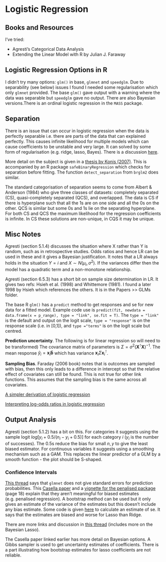 # Logistic Regression

## Books and Resources

I've tried:

+ Agresti's Categorical Data Analysis
+ Extending the Linear Model with R by Julian J. Faraway

## Logistic Regression Options in R

I didn't try many options: `glm()` in base, `glmnet` and `speedglm`. Due to separability (see below) issues I found I needed some regularisation which only `glmnet` provided. The base `glm()` gave output with a warning where the data was separable but `speedglm` gave no output. There are also Bayesian versions.There is an ordinal logistic regression in the `MASS` package.

## Separation

There is an issue that can occur in logistic regression when the data is perfectly separable i.e. there are parts of the data that can explained perfectly. This causes infinite likelihood for multiple models which can cause coefficients to be unstable and very large. It can solved by some form of regularisation (e.g. ridge, lasso, Bayes). There is a discussion [here](https://stats.stackexchange.com/questions/11109/how-to-deal-with-perfect-separation-in-logistic-regression).

More detail on the subject is given in a [thesis by Konis (2007)](https://ora.ox.ac.uk/objects/uuid:8f9ee0d0-d78e-4101-9ab4-f9cbceed2a2a). This is accompanied by an R package `safeBinaryRegression` which checks for separation before fitting. The function `detect_separation` from `brglm2` does similar.

The standard categorisation of separation seems to come from Albert & Anderson (1984) who give three classes of datasets: completely separated (CS), quasi-completely separated (QCS), and overlapped. The data is CS if there is hyperplane such that all the 1s are on one side and all the 0s on the other. QCS is similar but some 0s and 1s lie on the separating hyperplane. For both CS and QCS the maximum likelihood for the regression coefficients is infinite. In CS these solutions are non-unique, in CQS it may be unique.

## Misc Notes

Agresti (section 5.1.4) discusses the situation where X rather than Y is random, such as in retrospective studies. Odds ratios and hence LR can be used in these and it gives a Bayesian justification. It notes that a LR always holds in the situation $Y=i$ and $X\sim N(\mu_i, \sigma^2)$. If the variances differ then the model has a quadratic term and a non-monotone relationship.  

Agresti (section 6.5.3) has a short bit on sample size determination in LR. It gives two refs: Hsieh et al. (1998) and Whittemore (1981). I found a later 1998 by Hsieh which references the others. It is in the Papers >> GLMs folder.

The base R `glm()` has a `predict` method to get responses and se for new data for a fitted model. Example code use is `predict(fit, newdata = data.frame(x = p_range), type = "link", se.fit = T)`. The `type = "link"` is the default and output on the logit scale, `type = "response"` is on the response scale (i.e. in [0,1]), and `type ="terms"` is on the logit scale but centred.

**Prediction uncertainty**. The following is for linear regression so will need to be transformed) The covariance matrix of parameters is $\Sigma = \sigma^2(\mathbf{X}^\intercal\mathbf{X})^{-1}$. The mean response $\hat y_i=\mathbf{x}_i\mathbf{\hat b}$ which has variance $\mathbf{x}_i\Sigma\mathbf{x}_i^\intercal$.

**Sampling Bias**. Faraday (2006 book) notes that is outcomes are sampled with bias, then this only leads to a difference in intercept so that the relative effect of covariates can still be found. This is not true for other link functions. This assumes that the sampling bias is the same across all covariates. 

[A simpler derivation of logistic regression](http://www.win-vector.com/blog/2011/09/the-simpler-derivation-of-logistic-regression/)

[Interpreting log-odds ratios in logistic regression](https://stats.idre.ucla.edu/other/mult-pkg/faq/general/faq-how-do-i-interpret-odds-ratios-in-logistic-regression/)

## Output Analysis

Agresti (section 5.1.2) has a bit on this. For categories it suggests using the sample logit $log[y_i+0.5/(n_i-y_i+0.5)]$ for each category $i$ ($y_i$ is the number of successes). The 0.5s reduce the bias for small $n,y$ to give the least biased estimator. For continuous variables it suggests using a smoothing mechanism such as a GAM. This replaces the linear predictor of a GLM by a smooth function - the plot should be S-shaped.

### Confidence Intervals

[This thread](https://stackoverflow.com/questions/39750965/confidence-intervals-for-ridge-regression) says that `glmnet` does not give standard errors for prediction probabilities. This [Casella paper](http://www.stat.ufl.edu/archived/casella/Papers/BL-Final.pdf) and a [vignette for the penalised package](https://cran.r-project.org/web/packages/penalized/vignettes/penalized.pdf) (page 18) explain that they aren't meaningful for biased estimates (e.g. penalised regression). A bootstrap method can be used but it only gives an estimate of the variance of the estimates but this doesn't include any bias estimate. Some code is given [here](https://www.reddit.com/r/statistics/comments/1vg8k0/standard_errors_in_glmnet/) to calculate an estimate of se. It says that the estimates are biased and worse for Lasso than Ridge.

There are more links and discussion in [this thread](https://stats.stackexchange.com/questions/91462/standard-errors-for-lasso-prediction-using-r) (includes more on the Bayesian Lasso).

The Casella paper linked earlier has more detail on Bayesian options. A Gibbs sampler is used to get uncertainty estimates of coefficients. There is a part illustrating how bootstrap estimates for lasso coefficients are not reliable. 
